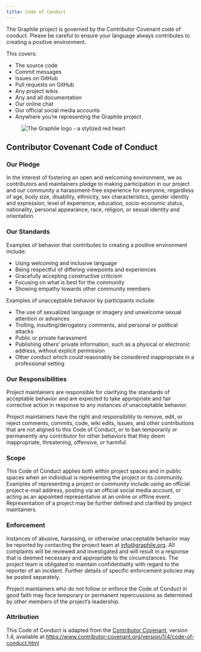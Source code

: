 ```yaml
---
title: Code of Conduct
---
```



The Graphile project is governed by the Contributor Covenant code of conduct.
Please be careful to ensure your language always contributes to creating a
positive environment.

This covers:

- The source code
- Commit messages
- Issues on GitHub
- Pull requests on GitHub
- Any project wikis
- Any and all documentation
- Our online chat
- Our official social media accounts
- Anywhere you’re representing the Graphile project

<figure className={styles.graphileHeart}>

![The Graphile logo - a stylized red heart](@site/static/img/graphile.optimized.centered.svg)

</figure>

## Contributor Covenant Code of Conduct

### Our Pledge

In the interest of fostering an open and welcoming environment, we as
contributors and maintainers pledge to making participation in our project and
our community a harassment-free experience for everyone, regardless of age, body
size, disability, ethnicity, sex characteristics, gender identity and
expression, level of experience, education, socio-economic status, nationality,
personal appearance, race, religion, or sexual identity and orientation.

### Our Standards

Examples of behavior that contributes to creating a positive environment
include:

- Using welcoming and inclusive language
- Being respectful of differing viewpoints and experiences
- Gracefully accepting constructive criticism
- Focusing on what is best for the community
- Showing empathy towards other community members

Examples of unacceptable behavior by participants include:

- The use of sexualized language or imagery and unwelcome sexual attention or
  advances
- Trolling, insulting/derogatory comments, and personal or political attacks
- Public or private harassment
- Publishing others’ private information, such as a physical or electronic
  address, without explicit permission
- Other conduct which could reasonably be considered inappropriate in a
  professional setting

### Our Responsibilities

Project maintainers are responsible for clarifying the standards of acceptable
behavior and are expected to take appropriate and fair corrective action in
response to any instances of unacceptable behavior.

Project maintainers have the right and responsibility to remove, edit, or reject
comments, commits, code, wiki edits, issues, and other contributions that are
not aligned to this Code of Conduct, or to ban temporarily or permanently any
contributor for other behaviors that they deem inappropriate, threatening,
offensive, or harmful.

### Scope

This Code of Conduct applies both within project spaces and in public spaces
when an individual is representing the project or its community. Examples of
representing a project or community include using an official project e-mail
address, posting via an official social media account, or acting as an appointed
representative at an online or offline event. Representation of a project may be
further defined and clarified by project maintainers.

### Enforcement

Instances of abusive, harassing, or otherwise unacceptable behavior may be
reported by contacting the project team at
[info@graphile.org](mailto:info@graphile.org). All complaints will be reviewed
and investigated and will result in a response that is deemed necessary and
appropriate to the circumstances. The project team is obligated to maintain
confidentiality with regard to the reporter of an incident. Further details of
specific enforcement policies may be posted separately.

Project maintainers who do not follow or enforce the Code of Conduct in good
faith may face temporary or permanent repercussions as determined by other
members of the project’s leadership.

### Attribution

This Code of Conduct is adapted from the [Contributor Covenant][homepage],
version 1.4, available at
https://www.contributor-covenant.org/version/1/4/code-of-conduct.html

[homepage]: https://www.contributor-covenant.org
